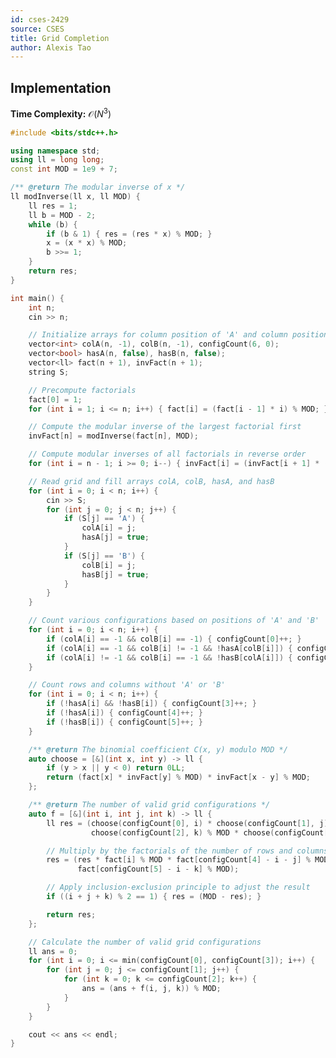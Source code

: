 ```yaml
---
id: cses-2429
source: CSES
title: Grid Completion
author: Alexis Tao
---
```


## Implementation

**Time Complexity:** $\mathcal{O}(N^3)$

<LanguageSection>

<CPPSection>


```cpp
#include <bits/stdc++.h>

using namespace std;
using ll = long long;
const int MOD = 1e9 + 7;

/** @return The modular inverse of x */
ll modInverse(ll x, ll MOD) {
	ll res = 1;
	ll b = MOD - 2;
	while (b) {
		if (b & 1) { res = (res * x) % MOD; }
		x = (x * x) % MOD;
		b >>= 1;
	}
	return res;
}

int main() {
	int n;
	cin >> n;

	// Initialize arrays for column position of 'A' and column position of 'B' in each row
	vector<int> colA(n, -1), colB(n, -1), configCount(6, 0);
	vector<bool> hasA(n, false), hasB(n, false);
	vector<ll> fact(n + 1), invFact(n + 1);
	string S;

	// Precompute factorials
	fact[0] = 1;
	for (int i = 1; i <= n; i++) { fact[i] = (fact[i - 1] * i) % MOD; }

	// Compute the modular inverse of the largest factorial first
	invFact[n] = modInverse(fact[n], MOD);

	// Compute modular inverses of all factorials in reverse order
	for (int i = n - 1; i >= 0; i--) { invFact[i] = (invFact[i + 1] * (i + 1)) % MOD; }

	// Read grid and fill arrays colA, colB, hasA, and hasB
	for (int i = 0; i < n; i++) {
		cin >> S;
		for (int j = 0; j < n; j++) {
			if (S[j] == 'A') {
				colA[i] = j;
				hasA[j] = true;
			}
			if (S[j] == 'B') {
				colB[i] = j;
				hasB[j] = true;
			}
		}
	}

	// Count various configurations based on positions of 'A' and 'B'
	for (int i = 0; i < n; i++) {
		if (colA[i] == -1 && colB[i] == -1) { configCount[0]++; }
		if (colA[i] == -1 && colB[i] != -1 && !hasA[colB[i]]) { configCount[1]++; }
		if (colA[i] != -1 && colB[i] == -1 && !hasB[colA[i]]) { configCount[2]++; }
	}

	// Count rows and columns without 'A' or 'B'
	for (int i = 0; i < n; i++) {
		if (!hasA[i] && !hasB[i]) { configCount[3]++; }
		if (!hasA[i]) { configCount[4]++; }
		if (!hasB[i]) { configCount[5]++; }
	}

	/** @return The binomial coefficient C(x, y) modulo MOD */
	auto choose = [&](int x, int y) -> ll {
		if (y > x || y < 0) return 0LL;
		return (fact[x] * invFact[y] % MOD) * invFact[x - y] % MOD;
	};

	/** @return The number of valid grid configurations */
	auto f = [&](int i, int j, int k) -> ll {
		ll res = (choose(configCount[0], i) * choose(configCount[1], j) % MOD *
		          choose(configCount[2], k) % MOD * choose(configCount[3], i) % MOD);

		// Multiply by the factorials of the number of rows and columns left
		res = (res * fact[i] % MOD * fact[configCount[4] - i - j] % MOD *
		       fact[configCount[5] - i - k] % MOD);

		// Apply inclusion-exclusion principle to adjust the result
		if ((i + j + k) % 2 == 1) { res = (MOD - res); }

		return res;
	};

	// Calculate the number of valid grid configurations
	ll ans = 0;
	for (int i = 0; i <= min(configCount[0], configCount[3]); i++) {
		for (int j = 0; j <= configCount[1]; j++) {
			for (int k = 0; k <= configCount[2]; k++) {
				ans = (ans + f(i, j, k)) % MOD;
			}
		}
	}

	cout << ans << endl;
}
```
</CPPSection>
</LanguageSection>
